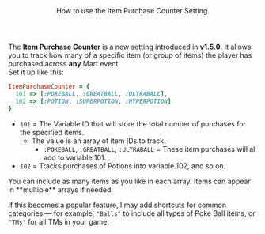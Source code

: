 <Header title="Item Purchase Counter (new v1.5.0)">
  How to use the Item Purchase Counter Setting.
</Header>

The **Item Purchase Counter** is a new setting introduced in **v1.5.0**. It allows you to track how many of a specific item (or group of items) the player has purchased across **any** Mart event.
<br/>
Set it up like this:
<br/>
```ruby
ItemPurchaseCounter = {
  101 => [:POKEBALL, :GREATBALL, :ULTRABALL],
  102 => [:POTION, :SUPERPOTION, :HYPERPOTION]
}
```

- `101` = The Variable ID that will store the total number of purchases for the specified items.
  - The value is an array of item IDs to track.
    - `:POKEBALL`, `:GREATBALL`, `:ULTRABALL` = These item purchases will all add to variable 101.
- `102` = Tracks purchases of Potions into variable 102, and so on.

<Callout type="hint">
  You can include as many items as you like in each array. Items can appear in **multiple** arrays if needed.
</Callout>

If this becomes a popular feature, I may add shortcuts for common categories — for example, `"Balls"` to include all types of Poke Ball items, or `"TMs"` for all TMs in your game.